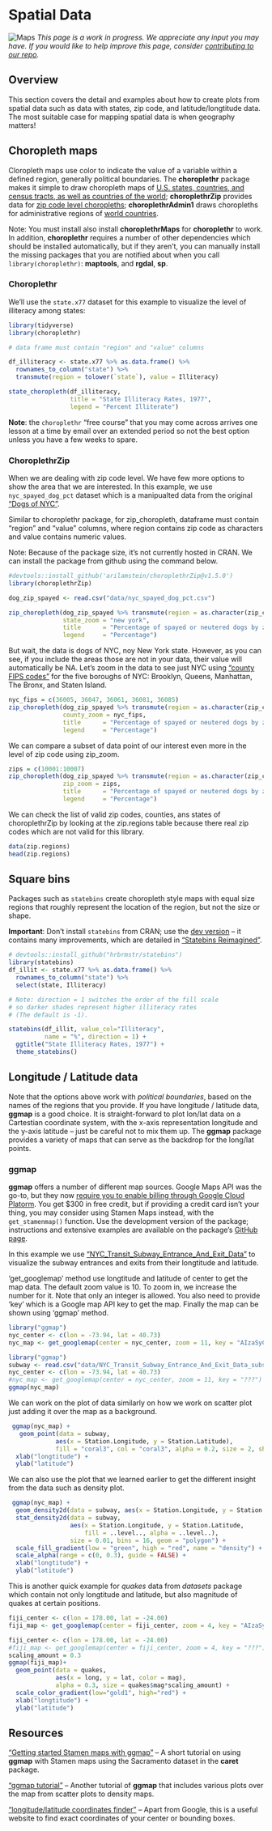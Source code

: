 # Spatial Data {#maps}

<!-- Under Construction Section
----------------------------------------------------------------------------- -->
![Maps](images/banners/banner_maps.png)
*This page is a work in progress. We appreciate any input you may have. If you would like to help improve this page, consider [contributing to our repo](contribute.html).*
<!-- ------------------------------------------------------------------------ -->

## Overview

This section covers the detail and examples about how to create plots from spatial data such as data with states, zip code, and latitude/longtitude data. The most suitable case for mapping spatial data is when geography matters!

## Choropleth maps

Cloropleth maps use color to indicate the value of a variable within a defined region, generally political boundaries.  The **choroplethr** package makes it simple to draw choropleth maps of [U.S. states, countries, and census tracts, as well as countries of the world](https://arilamstein.com/documentation/choroplethr/reference/){target="_blank"}; **choroplethrZip** provides data for [zip code level choropleths](https://arilamstein.com/creating-zip-code-choropleths-choroplethrzip/){target="_blank"}; **choroplethrAdmin1** draws choropleths for administrative regions of [world countries](https://rdrr.io/cran/choroplethrAdmin1/man/get_admin1_countries.html){target="_blank"}.

Note: You must install also install **choroplethrMaps** for **choroplethr** to work.  In addition, **choroplethr** requires a number of other dependencies which should be installed automatically, but if they aren't, you can manually install the missing packages that you are notified about when you call `library(choroplethr)`: **maptools**, and **rgdal**, **sp**.

### Choroplethr

We'll use the `state.x77` dataset for this example to visualize the level of illiteracy among states:

```r
library(tidyverse)
library(choroplethr)

# data frame must contain "region" and "value" columns

df_illiteracy <- state.x77 %>% as.data.frame() %>% 
  rownames_to_column("state") %>% 
  transmute(region = tolower(`state`), value = Illiteracy)

state_choropleth(df_illiteracy,
                 title = "State Illiteracy Rates, 1977",
                 legend = "Percent Illiterate")
```

**Note**: the `choroplethr` "free course" that you may come across arrives one lesson at a time by email over an extended period so not the best option unless you have a few weeks to spare.

### ChoroplethrZip

When we are dealing with zip code level. We have few more options to show the area that we are interested. In this example, we use `nyc_spayed_dog_pct` dataset which is a manipualted data from the original ["Dogs of NYC"](https://fusiontables.google.com/data?docid=1pKcxc8kzJbBVzLu_kgzoAMzqYhZyUhtScXjB0BQ#rows:id=1){target="_blank"}.

Similar to choroplethr package, for zip_choropleth, dataframe must contain "region" and "value" columns, where region contains zip code as characters and value contains numeric values.

 Note: Because of the package size, it's not currently hosted in CRAN. We can install the package from github using the command below.

```r
#devtools::install_github('arilamstein/choroplethrZip@v1.5.0')
library(choroplethrZip)

dog_zip_spayed <- read.csv("data/nyc_spayed_dog_pct.csv")

zip_choropleth(dog_zip_spayed %>% transmute(region = as.character(zip_code), value = spayed_percentage),
               state_zoom = "new york",
               title      = "Percentage of spayed or neutered dogs by zip code",
               legend     = "Percentage")
```

But wait, the data is dogs of NYC, noy New York state. However, as you can see, if you include the areas those are not in your data, their value will automatically be NA. Let's zoom in the data to see just NYC using ["county FIPS codes"](https://www.nrcs.usda.gov/wps/portal/nrcs/detail/?cid=nrcs143_013697){target="_blank"} for the five boroughs of NYC: Brooklyn, Queens, Manhattan, The Bronx, and Staten Island.

```r

nyc_fips = c(36005, 36047, 36061, 36081, 36085)
zip_choropleth(dog_zip_spayed %>% transmute(region = as.character(zip_code), value = spayed_percentage),
               county_zoom = nyc_fips,
               title      = "Percentage of spayed or neutered dogs by zip code",
               legend     = "Percentage")
```

We can compare a subset of data point of our interest even more in the level of zip code using zip_zoom.

```r

zips = c(10001:10007)
zip_choropleth(dog_zip_spayed %>% transmute(region = as.character(zip_code), value = spayed_percentage),
               zip_zoom = zips,
               title      = "Percentage of spayed or neutered dogs by zip code",
               legend     = "Percentage")
```

We can check the list of valid zip codes, counties, ans states of choroplethrZip by looking at the zip.regions table because there real zip codes which are not valid for this library.

```r
data(zip.regions)
head(zip.regions)
```

## Square bins

Packages such as `statebins` create choropleth style maps with equal size regions that roughly represent the location of the region, but not the size or shape.

**Important**:  Don't install `statebins` from CRAN; use the [dev version](https://github.com/hrbrmstr/statebins){target="_blank"} -- it contains many improvements, which are detailed in ["Statebins Reimagined"](https://rud.is/b/2017/11/18/statebins-reimagined/#comment-19346){target="_blank"}.

```r
# devtools::install_github("hrbrmstr/statebins")
library(statebins)
df_illit <- state.x77 %>% as.data.frame() %>% 
  rownames_to_column("state") %>% 
  select(state, Illiteracy)

# Note: direction = 1 switches the order of the fill scale 
# so darker shades represent higher illiteracy rates
# (The default is -1).

statebins(df_illit, value_col="Illiteracy",
          name = "%", direction = 1) +
  ggtitle("State Illiteracy Rates, 1977") +
  theme_statebins()
```

## Longitude / Latitude data 

Note that the options above work with *political boundaries*, based on the names of the regions that you provide. If you have longitude / latitude data, **ggmap** is a good choice.  It is straight-forward to plot lon/lat data on a Cartestian coordinate system, with the x-axis representation longitude and the y-axis latitude -- just be careful not to mix them up. The **ggmap** package provides a variety of maps that can serve as the backdrop for the long/lat points. 

### ggmap

**ggmap** offers a number of different map sources.  Google Maps API was the go-to, but they now [require you to enable billing through Google Cloud Platorm](https://cloud.google.com/free/){target="_blank"}.  You get $300 in free credit, but if providing a credit card isn't your thing, you may consider using Stamen Maps instead, with the `get_stamenmap()` function. Use the development version of the package; instructions and extensive examples are available on the package's [GitHub page](https://github.com/dkahle/ggmap){target="_blank"}.

In this example we use ["NYC_Transit_Subway_Entrance_And_Exit_Data"](https://data.ny.gov/Transportation/NYC-Transit-Subway-Entrance-And-Exit-Data/i9wp-a4ja){target="_blank"} to visualize the subway entrances and exits from their longtitude and latitude.

'get_googlemap' method use longtitude and latitude of center to get the map data. The default zoom value is 10. To zoom in, we increase the number for it. Note that only an integer is allowed. You also need to provide 'key' which is a Google map API key to get the map. Finally the map can be shown using 'ggmap' method.

```r
library("ggmap")
nyc_center <- c(lon = -73.94, lat = 40.73)
nyc_map <- get_googlemap(center = nyc_center, zoom = 11, key = "AIzaSyCI4RTjfaWuMiXIWuGDVZbaSvJGSWEmOes")
```

```r
library("ggmap")
subway <- read.csv("data/NYC_Transit_Subway_Entrance_And_Exit_Data_subset.csv")
nyc_center <- c(lon = -73.94, lat = 40.73)
#nyc_map <- get_googlemap(center = nyc_center, zoom = 11, key = "???")
ggmap(nyc_map)
```

 We can work on the plot of data similarly on how we work on scatter plot just adding it over the map as a background.
 
```r
 ggmap(nyc_map) +
   geom_point(data = subway, 
             aes(x = Station.Longitude, y = Station.Latitude), 
             fill = "coral3", col = "coral3", alpha = 0.2, size = 2, shape = 21) +
  xlab("longtitude") + 
  ylab("latitude") 
```

We can also use the plot that we learned earlier to get the different insight from the data such as density plot.

```r
 ggmap(nyc_map) + 
  geom_density2d(data = subway, aes(x = Station.Longitude, y = Station.Latitude), size = 0.3) +
  stat_density2d(data = subway, 
                 aes(x = Station.Longitude, y = Station.Latitude, 
                     fill = ..level.., alpha = ..level..), 
                 size = 0.01, bins = 16, geom = "polygon") + 
  scale_fill_gradient(low = "green", high = "red", name = "density") + 
  scale_alpha(range = c(0, 0.3), guide = FALSE) +
  xlab("longtitude") + 
  ylab("latitude")
```

This is another quick example for *quakes* data from *datasets* package which contain not only longtitude and latitude, but also magnitude of quakes at certain positions.

```r
fiji_center <- c(lon = 178.00, lat = -24.00)
fiji_map <- get_googlemap(center = fiji_center, zoom = 4, key = "AIzaSyCI4RTjfaWuMiXIWuGDVZbaSvJGSWEmOes")
```

```r
fiji_center <- c(lon = 178.00, lat = -24.00)
#fiji_map <- get_googlemap(center = fiji_center, zoom = 4, key = "???")
scaling_amount = 0.3
ggmap(fiji_map)+
  geom_point(data = quakes, 
             aes(x = long, y = lat, color = mag), 
             alpha = 0.3, size = quakes$mag*scaling_amount) +
  scale_color_gradient(low="gold1", high="red") +
  xlab("longtitude") + 
  ylab("latitude") 
```

## Resources

["Getting started Stamen maps with ggmap"](https://statisticaloddsandends.wordpress.com/2018/10/25/getting-started-stamen-maps-with-ggmap/){target="_blank"} -- A short tutorial on using **ggmap** with Stamen maps using the Sacramento dataset in the **caret** package.

["ggmap tutorial"](https://cfss.uchicago.edu/geoviz_ggmap.html){target="_blank"} -- Another tutorial of **ggmap** that includes various plots over the map from scatter plots to density maps.

["longitude/latitude coordinates finder"](http://bboxfinder.com/){target="_blank"} -- Apart from Google, this is a useful website to find exact coordinates of your center or bounding boxes. 
